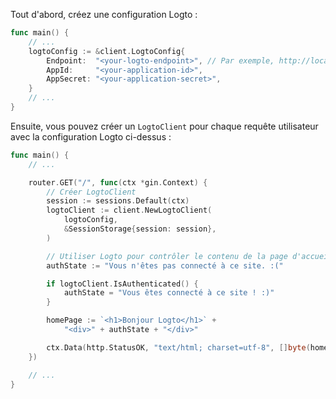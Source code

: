 
Tout d'abord, créez une configuration Logto :

```go title="main.go"
func main() {
	// ...
	logtoConfig := &client.LogtoConfig{
		Endpoint:  "<your-logto-endpoint>", // Par exemple, http://localhost:3001
		AppId:     "<your-application-id>",
		AppSecret: "<your-application-secret>",
	}
	// ...
}
```

<GetAppSecret />

Ensuite, vous pouvez créer un `LogtoClient` pour chaque requête utilisateur avec la configuration Logto ci-dessus :

```go title="main.go"
func main() {
	// ...

	router.GET("/", func(ctx *gin.Context) {
		// Créer LogtoClient
		session := sessions.Default(ctx)
		logtoClient := client.NewLogtoClient(
			logtoConfig,
			&SessionStorage{session: session},
		)

		// Utiliser Logto pour contrôler le contenu de la page d'accueil
		authState := "Vous n'êtes pas connecté à ce site. :("

		if logtoClient.IsAuthenticated() {
			authState = "Vous êtes connecté à ce site ! :)"
		}

		homePage := `<h1>Bonjour Logto</h1>` +
			"<div>" + authState + "</div>"

		ctx.Data(http.StatusOK, "text/html; charset=utf-8", []byte(homePage))
	})

	// ...
}
```

